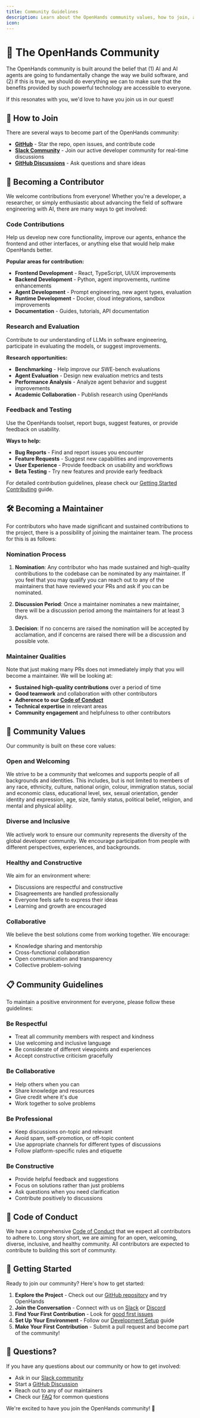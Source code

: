 ```yaml
---
title: Community Guidelines
description: Learn about the OpenHands community values, how to join, and ways to get involved
icon:
---
```


# 🙌 The OpenHands Community

The OpenHands community is built around the belief that (1) AI and AI agents are going to fundamentally change the way we build software, and (2) if this is true, we should do everything we can to make sure that the benefits provided by such powerful technology are accessible to everyone.

If this resonates with you, we'd love to have you join us in our quest!

## 🤝 How to Join

There are several ways to become part of the OpenHands community:

- **[GitHub](https://github.com/All-Hands-AI/OpenHands)** - Star the repo, open issues, and contribute code
- **[Slack Community](https://dub.sh/openhands)** - Join our active developer community for real-time discussions
- **[GitHub Discussions](https://github.com/All-Hands-AI/OpenHands/discussions)** - Ask questions and share ideas

## 💪 Becoming a Contributor

We welcome contributions from everyone! Whether you're a developer, a researcher, or simply enthusiastic about advancing the field of software engineering with AI, there are many ways to get involved:

### Code Contributions
Help us develop new core functionality, improve our agents, enhance the frontend and other interfaces, or anything else that would help make OpenHands better.

**Popular areas for contribution:**
- **Frontend Development** - React, TypeScript, UI/UX improvements
- **Backend Development** - Python, agent improvements, runtime enhancements
- **Agent Development** - Prompt engineering, new agent types, evaluation
- **Runtime Development** - Docker, cloud integrations, sandbox improvements
- **Documentation** - Guides, tutorials, API documentation

### Research and Evaluation
Contribute to our understanding of LLMs in software engineering, participate in evaluating the models, or suggest improvements.

**Research opportunities:**
- **Benchmarking** - Help improve our SWE-bench evaluations
- **Agent Evaluation** - Design new evaluation metrics and tests
- **Performance Analysis** - Analyze agent behavior and suggest improvements
- **Academic Collaboration** - Publish research using OpenHands

### Feedback and Testing
Use the OpenHands toolset, report bugs, suggest features, or provide feedback on usability.

**Ways to help:**
- **Bug Reports** - Find and report issues you encounter
- **Feature Requests** - Suggest new capabilities and improvements
- **User Experience** - Provide feedback on usability and workflows
- **Beta Testing** - Try new features and provide early feedback

For detailed contribution guidelines, please check our [Getting Started Contributing](/contributing/getting-started) guide.

## 🛠️ Becoming a Maintainer

For contributors who have made significant and sustained contributions to the project, there is a possibility of joining the maintainer team. The process for this is as follows:

### Nomination Process

1. **Nomination**: Any contributor who has made sustained and high-quality contributions to the codebase can be nominated by any maintainer. If you feel that you may qualify you can reach out to any of the maintainers that have reviewed your PRs and ask if you can be nominated.

2. **Discussion Period**: Once a maintainer nominates a new maintainer, there will be a discussion period among the maintainers for at least 3 days.

3. **Decision**: If no concerns are raised the nomination will be accepted by acclamation, and if concerns are raised there will be a discussion and possible vote.

### Maintainer Qualities

Note that just making many PRs does not immediately imply that you will become a maintainer. We will be looking at:

- **Sustained high-quality contributions** over a period of time
- **Good teamwork** and collaboration with other contributors
- **Adherence to our [Code of Conduct](/usage/contributing/code-of-conduct)**
- **Technical expertise** in relevant areas
- **Community engagement** and helpfulness to other contributors

## 🌟 Community Values

Our community is built on these core values:

### Open and Welcoming
We strive to be a community that welcomes and supports people of all backgrounds and identities. This includes, but is not limited to members of any race, ethnicity, culture, national origin, colour, immigration status, social and economic class, educational level, sex, sexual orientation, gender identity and expression, age, size, family status, political belief, religion, and mental and physical ability.

### Diverse and Inclusive
We actively work to ensure our community represents the diversity of the global developer community. We encourage participation from people with different perspectives, experiences, and backgrounds.

### Healthy and Constructive
We aim for an environment where:
- Discussions are respectful and constructive
- Disagreements are handled professionally
- Everyone feels safe to express their ideas
- Learning and growth are encouraged

### Collaborative
We believe the best solutions come from working together. We encourage:
- Knowledge sharing and mentorship
- Cross-functional collaboration
- Open communication and transparency
- Collective problem-solving

## 📋 Community Guidelines

To maintain a positive environment for everyone, please follow these guidelines:

### Be Respectful
- Treat all community members with respect and kindness
- Use welcoming and inclusive language
- Be considerate of different viewpoints and experiences
- Accept constructive criticism gracefully

### Be Collaborative
- Help others when you can
- Share knowledge and resources
- Give credit where it's due
- Work together to solve problems

### Be Professional
- Keep discussions on-topic and relevant
- Avoid spam, self-promotion, or off-topic content
- Use appropriate channels for different types of discussions
- Follow platform-specific rules and etiquette

### Be Constructive
- Provide helpful feedback and suggestions
- Focus on solutions rather than just problems
- Ask questions when you need clarification
- Contribute positively to discussions

## 🚨 Code of Conduct

We have a comprehensive [Code of Conduct](/usage/contributing/code-of-conduct) that we expect all contributors to adhere to. Long story short, we are aiming for an open, welcoming, diverse, inclusive, and healthy community. All contributors are expected to contribute to building this sort of community.

## 🎯 Getting Started

Ready to join our community? Here's how to get started:

1. **Explore the Project** - Check out our [GitHub repository](https://github.com/All-Hands-AI/OpenHands) and try OpenHands
2. **Join the Conversation** - Connect with us on [Slack](https://dub.sh/openhands) or [Discord](https://discord.gg/ESHStjSjD4)
3. **Find Your First Contribution** - Look for [good first issues](https://github.com/All-Hands-AI/OpenHands/labels/good%20first%20issue)
4. **Set Up Your Environment** - Follow our [Development Setup](/contributing/development-setup) guide
5. **Make Your First Contribution** - Submit a pull request and become part of the community!

## 🤔 Questions?

If you have any questions about our community or how to get involved:

- Ask in our [Slack community](https://dub.sh/openhands)
- Start a [GitHub Discussion](https://github.com/All-Hands-AI/OpenHands/discussions)
- Reach out to any of our maintainers
- Check our [FAQ](/usage/faqs) for common questions

We're excited to have you join the OpenHands community! 🎉
